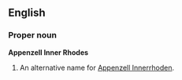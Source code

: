 ==English==
===Proper noun===
'''Appenzell Inner Rhodes'''

#An alternative name for [[Appenzell Innerrhoden]].